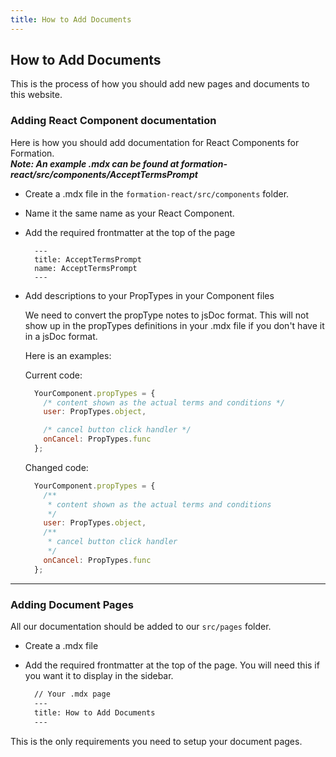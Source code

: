 ```yaml
---
title: How to Add Documents
---
```

## How to Add Documents
This is the process of how you should add new pages and documents to this website.

### Adding React Component documentation
Here is how you should add documentation for React Components for Formation. <br />
***Note: An example .mdx can be found at formation-react/src/components/AcceptTermsPrompt***

- Create a .mdx file in the `formation-react/src/components` folder.
- Name it the same name as your React Component.
- Add the required frontmatter at the top of the page
  ```
    ---
    title: AcceptTermsPrompt
    name: AcceptTermsPrompt
    ---
  ```
- Add descriptions to your PropTypes in your Component files

  We need to convert the propType notes to jsDoc format.
  This will not show up in the propTypes definitions in your .mdx file if you
  don't have it in a jsDoc format.

  Here is an examples:

  Current code:
  ```javascript
    YourComponent.propTypes = {
      /* content shown as the actual terms and conditions */
      user: PropTypes.object,

      /* cancel button click handler */
      onCancel: PropTypes.func
    };
  ```

  Changed code:
  ```javascript
    YourComponent.propTypes = {
      /**
       * content shown as the actual terms and conditions
       */
      user: PropTypes.object,
      /**
       * cancel button click handler
       */
      onCancel: PropTypes.func
    };
  ```
---
### Adding Document Pages
All our documentation should be added to our `src/pages` folder.

- Create a .mdx file
- Add the required frontmatter at the top of the page. You will need this if you
  want it to display in the sidebar.

  ```markdown
    // Your .mdx page
    ---
    title: How to Add Documents
    ---
  ```

This is the only requirements you need to setup your document pages.
